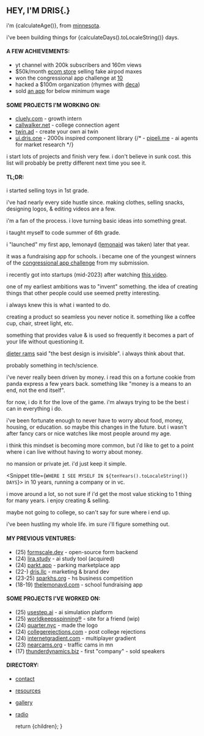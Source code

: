 
## HEY, I'M DRIS{<span className="animate-caret-blink">.</span>}

i'm {calculateAge()}, from [minnesota](https://www.exploreminnesota.com/media/facts-figures).

i've been building things for {calculateDays().toLocaleString()} days.

#### A FEW ACHIEVEMENTS:

- yt channel with 200k subscribers and 160m views
- $50k/month [ecom store](https://web.archive.org/web/20230110214901/https://www.headfoams.pro/) selling fake airpod maxes
- won the congressional app challenge at [10](https://www.congressionalappchallenge.us/2018-mn3/)
- hacked a $100m organization (rhymes with [deca](https://www.deca.org/))
- sold [an app](https://lira.study) for below minimum wage

#### SOME PROJECTS I'M WORKING ON:

- [cluely.com](https://cluely.com) - growth intern
- [callwalker.net](https://callwalker.net) - college connection agent
- [twin.ad](https://twin.ad) - create your own ai twin
- [ui.dris.one](https://ui.dris.one) - 2000s inspired component library
  {/* - [pipeli.me](https://pipeli.me) - ai agents for market research */}

i start lots of projects and finish very few. i don't believe in sunk cost. this list will probably be pretty different next time you see it.

#### TL;DR:

i started selling toys in 1st grade.

i've had nearly every side hustle since. making clothes, selling snacks, designing logos, & editing videos are a few.

i'm a fan of the process. i love turning basic ideas into something great.

<Snippet title="HOW I STARTED">
i taught myself to code summer of 6th grade.

i "launched" my first app, lemonayd ([lemonaid](https://www.lemonaid.com/) was taken) later that year.

it was a fundraising app for schools. i became one of the youngest winners of the [congressional app challenge](https://www.congressionalappchallenge.us/) from my submission.

i recently got into startups (mid-2023) after watching [this video](https://www.youtube.com/watch?v=4VDZRR07Eqw).

one of my earliest ambitions was to "invent" something. the idea of creating things that other people could use seemed pretty interesting.

i always knew this is what i wanted to do.

</Snippet>

<Snippet title="MY GOAL">
creating a product so seamless you never notice it. something like a coffee cup, chair, street light, etc.

something that provides value & is used so frequently it becomes a part of your life without questioning it.

[dieter rams](https://en.wikipedia.org/wiki/Dieter_Rams) said "the best design is invisible". i always think about that.

probably something in tech/science.

</Snippet>

<Snippet title="MY MOTIVATIONS">
i've never really been driven by money. i read this on a fortune cookie from panda express a few years back. something like "money is a means to an end, not the end itself".

for now, i do it for the love of the game. i'm always trying to be the best i can in everything i do.

i've been fortunate enough to never have to worry about food, money, housing, or education. so maybe this changes in the future. but i wasn't after fancy cars or nice watches like most people around my age.

i think this mindset is becoming more common, but i'd like to get to a point where i can live without having to worry about money.

no mansion or private jet. i'd just keep it simple.

</Snippet>

<Snippet title={`WHERE I SEE MYSELF IN ${tenYears().toLocaleString()} DAYS`}>
in 10 years, running a company or in vc.

i move around a lot, so not sure if i'd get the most value sticking to 1 thing for many years. i enjoy creating & selling.

maybe not going to college, so can't say for sure where i end up.

i've been hustling my whole life. im sure i'll figure something out.

</Snippet>

#### MY PREVIOUS VENTURES:

- (25) [formscale.dev](https://formscale.dev) - open-source form backend
- (24) [lira.study](https://lira.study) - ai study tool (acquired)
- (24) [parkt.app](https://parkt.app) - parking marketplace app
- (22-) [dris.llc](https://dris.llc) - marketing & brand dev
- (23-25) [sparkhs.org](https://sparkhs.org) - hs business competition
- (18-19) [thelemonayd.com](https://app.thelemonayd.com) - school fundraising app

#### SOME PROJECTS I'VE WORKED ON:

- (25) [usestep.ai](https://usestep.ai) - ai simulation platform
- (25) [worldkeepsspinning®](https://dris-e.github.io/worldspin) - site for a friend (wip)
- (24) [quarter.nyc](https://quarter.nyc) - made the logo
- (24) [collegerejections.com](https://collegerejections.com) - post college rejections
- (24) [internetgradient.com](https://internetgradient.com) - multiplayer gradient
- (23) [nearcams.org](https://nearcams.org) - traffic cams in mn
- (17) [thunderdynamics.biz](https://thunderdynamics.biz) - first "company" - sold speakers

#### DIRECTORY:

- [contact](/contact)
- [resources](/resources)
- [gallery](/gallery)
- [radio](/radio)

  return <MdxLayout>{children}</MdxLayout>;
}
